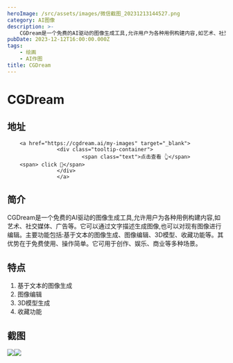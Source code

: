 ```yaml
---
heroImage: /src/assets/images/微信截图_20231213144527.png
category: AI图像
description: >-
    CGDream是一个免费的AI驱动的图像生成工具,允许用户为各种用例构建内容,如艺术、社交媒体、广告等。它可以通过文字描述生成图像,也可以对现有图像进行编辑。主要功能包括:基于文本的图像生成、图像编辑、3D模型、收藏功能等。其优势在于免费使用、操作简单。它可用于创作、娱乐、商业等多种场景。
pubDate: 2023-12-12T16:00:00.000Z
tags:
    - 绘画
    - AI作图
title: CGDream
---
```


# CGDream

## 地址

        <a href="https://cgdream.ai/my-images" target="_blank">
                    <div class="tooltip-container">
                            <span class="text">点击查看 👆</span>
        <span> click 👋</span>
                    </div>
                    </a>
## 简介

CGDream是一个免费的AI驱动的图像生成工具,允许用户为各种用例构建内容,如艺术、社交媒体、广告等。它可以通过文字描述生成图像,也可以对现有图像进行编辑。主要功能包括:基于文本的图像生成、图像编辑、3D模型、收藏功能等。其优势在于免费使用、操作简单。它可用于创作、娱乐、商业等多种场景。

## 特点

1. 基于文本的图像生成
2. 图像编辑
3. 3D模型生成
4. 收藏功能

## 截图

![](/src/assets/images/微信截图_20231213144551.png)![](/src/assets/images/微信截图_20231213144556.png)
